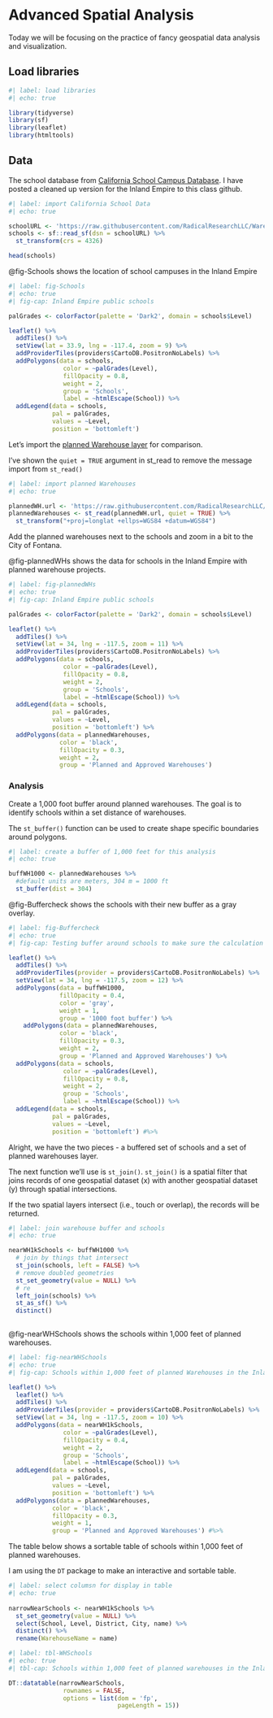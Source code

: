 # Advanced Spatial Analysis {#sec-Schools_near_warehouses}

::: {.callout-note appearance="simple"}
Today we will be focusing on the practice of fancy geospatial data analysis and visualization.
:::

## Load libraries 

```r
#| label: load libraries
#| echo: true

library(tidyverse)
library(sf)
library(leaflet)
library(htmltools)

```

## Data

The school database from [California School Campus Database](https://www.californiaschoolcampusdatabase.org/). I have posted a cleaned up version for the Inland Empire to this class github.    

```r
#| label: import California School Data
#| echo: true

schoolURL <- 'https://raw.githubusercontent.com/RadicalResearchLLC/WarehouseAssemblyBill/main/IEschools.geojson'
schools <- sf::read_sf(dsn = schoolURL) %>% 
  st_transform(crs = 4326)

head(schools)

```

@fig-Schools shows the location of school campuses in the Inland Empire

```r
#| label: fig-Schools
#| echo: true
#| fig-cap: Inland Empire public schools

palGrades <- colorFactor(palette = 'Dark2', domain = schools$Level)

leaflet() %>% 
  addTiles() %>% 
  setView(lat = 33.9, lng = -117.4, zoom = 9) %>% 
  addProviderTiles(providers$CartoDB.PositronNoLabels) %>% 
  addPolygons(data = schools,
               color = ~palGrades(Level),
               fillOpacity = 0.8,
               weight = 2,
               group = 'Schools',
               label = ~htmlEscape(School)) %>% 
  addLegend(data = schools,
            pal = palGrades,
            values = ~Level,
            position = 'bottomleft')

```

Let's import the [planned Warehouse layer](https://mikem-radicalresearch.quarto.pub/environmental-data-visualization/aviation.html#update---planned-warehouses-map) for comparison. 

I've shown the `quiet = TRUE` argument in st_read to remove the message import from `st_read()`

```r
#| label: import planned Warehouses
#| echo: true

plannedWH.url <- 'https://raw.githubusercontent.com/RadicalResearchLLC/PlannedWarehouses/main/plannedWarehouses.geojson'
plannedWarehouses <- st_read(plannedWH.url, quiet = TRUE) %>% 
  st_transform("+proj=longlat +ellps=WGS84 +datum=WGS84")
```

Add the planned warehouses next to the schools and zoom in a bit to the City of Fontana.

@fig-plannedWHs shows the data for schools in the Inland Empire with planned warehouse projects.

```r
#| label: fig-plannedWHs
#| echo: true
#| fig-cap: Inland Empire public schools

palGrades <- colorFactor(palette = 'Dark2', domain = schools$Level)

leaflet() %>% 
  addTiles() %>% 
  setView(lat = 34, lng = -117.5, zoom = 11) %>% 
  addProviderTiles(providers$CartoDB.PositronNoLabels) %>% 
  addPolygons(data = schools,
               color = ~palGrades(Level),
               fillOpacity = 0.8,
               weight = 2,
               group = 'Schools',
               label = ~htmlEscape(School)) %>% 
  addLegend(data = schools,
            pal = palGrades,
            values = ~Level,
            position = 'bottomleft') %>% 
  addPolygons(data = plannedWarehouses,
              color = 'black',
              fillOpacity = 0.3,
              weight = 2,
              group = 'Planned and Approved Warehouses')

```

### Analysis

Create a 1,000 foot buffer around planned warehouses.  The goal is to identify schools within a set distance of warehouses.

The `st_buffer()` function can be used to create shape specific boundaries around polygons.

```r
#| label: create a buffer of 1,000 feet for this analysis
#| echo: true

buffWH1000 <- plannedWarehouses %>% 
  #default units are meters, 304 m = 1000 ft
  st_buffer(dist = 304)

```

@fig-Buffercheck shows the schools with their new buffer as a gray overlay.

```r
#| label: fig-Buffercheck
#| echo: true
#| fig-cap: Testing buffer around schools to make sure the calculation and distance looks right

leaflet() %>% 
  addTiles() %>% 
  addProviderTiles(provider = providers$CartoDB.PositronNoLabels) %>% 
  setView(lat = 34, lng = -117.5, zoom = 12) %>% 
  addPolygons(data = buffWH1000,
              fillOpacity = 0.4,
              color = 'gray',
              weight = 1,
              group = '1000 foot buffer') %>% 
    addPolygons(data = plannedWarehouses,
              color = 'black',
              fillOpacity = 0.3,
              weight = 2,
              group = 'Planned and Approved Warehouses') %>% 
  addPolygons(data = schools,
               color = ~palGrades(Level),
               fillOpacity = 0.8,
               weight = 2,
               group = 'Schools',
               label = ~htmlEscape(School)) %>% 
  addLegend(data = schools,
            pal = palGrades,
            values = ~Level,
            position = 'bottomleft') #%>% 
```

Alright, we have the two pieces - a buffered set of schools and a set of planned warehouses layer.  

The next function we'll use is `st_join()`. `st_join()` is a spatial filter that joins records of one geospatial dataset (x) with another geospatial dataset (y) through spatial intersections.

If the two spatial layers intersect (i.e., touch or overlap), the records will be returned.


```r
#| label: join warehouse buffer and schools
#| echo: true

nearWH1kSchools <- buffWH1000 %>% 
  # join by things that intersect
  st_join(schools, left = FALSE) %>% 
  # remove doubled geometries
  st_set_geometry(value = NULL) %>% 
  # re
  left_join(schools) %>% 
  st_as_sf() %>% 
  distinct()
  
```

@fig-nearWHSchools shows the schools within 1,000 feet of planned warehouses.

```r
#| label: fig-nearWHSchools
#| echo: true
#| fig-cap: Schools within 1,000 feet of planned Warehouses in the Inland Empire

leaflet() %>% 
  leaflet() %>% 
  addTiles() %>% 
  addProviderTiles(provider = providers$CartoDB.PositronNoLabels) %>% 
  setView(lat = 34, lng = -117.5, zoom = 10) %>% 
  addPolygons(data = nearWH1kSchools,
               color = ~palGrades(Level),
               fillOpacity = 0.4,
               weight = 2,
               group = 'Schools',
               label = ~htmlEscape(School)) %>% 
  addLegend(data = schools,
            pal = palGrades,
            values = ~Level,
            position = 'bottomleft') %>% 
  addPolygons(data = plannedWarehouses,
            color = 'black',
            fillOpacity = 0.3,
            weight = 1,
            group = 'Planned and Approved Warehouses') #%>% 


```

The table below shows a sortable table of schools within 1,000 feet of planned warehouses.

I am using the `DT` package to make an interactive and sortable table.  

```r
#| label: select columsn for display in table
#| echo: true
 
narrowNearSchools <- nearWH1kSchools %>% 
  st_set_geometry(value = NULL) %>% 
  select(School, Level, District, City, name) %>% 
  distinct() %>% 
  rename(WarehouseName = name)

```

```r
#| label: tbl-WHSchools
#| echo: true
#| tbl-cap: Schools within 1,000 feet of planned warehouses in the Inland Empire

DT::datatable(narrowNearSchools,
               rownames = FALSE,
               options = list(dom = 'fp',
                              pageLength = 15))
```

